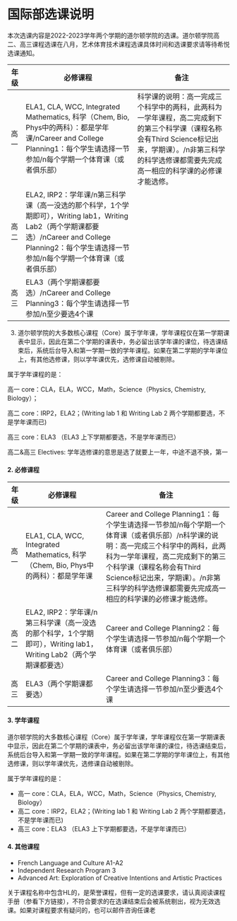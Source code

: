 # 国际部选课说明
本次选课内容是2022-2023学年两个学期的道尔顿学院的选课。道尔顿学院高二、高三课程选课在八月，艺术体育技术课程选课具体时间和选课要求请等待希悦选课通知。


| 年级 | 必修课程                                                                                                                                     | 备注                                                                                                            |
|----|------------------------------------------------------------------------------------------------------------------------------------------|---------------------------------------------------------------------------------------------------------------|
| 高一 | ELA1, CLA, WCC, Integrated Mathematics, 科学（Chem, Bio, Phys中的两科）：都是学年课/nCareer and College Planning1：每个学生请选择一节参加/n每个学期一个体育课（或者俱乐部）        | 科学课的说明：高一完成三个科学中的两科，此两科为一学年课程，高二完成剩下的第三个科学课（课程名称会有Third Science标记出来，学期课）。/n非第三科学的科学选修课都需要先完成高一相应的科学课的必修课才能选修。 |
| 高二 | ELA2,  IRP2：学年课/n第三科学课（高一没选的那个科学，1个学期即可），Writing lab1，Writing Lab2（两个学期课都要选）/nCareer and College Planning2：每个学生请选择一节参加/n每个学期一个体育课（或者俱乐部） |                                                                                                               |
| 高三 | ELA3（两个学期课都要选）/nCareer and College Planning3：每个学生请选择一节参加/n至少要选4个课                                                                        |                                                                                                               |

3. 道尔顿学院的大多数核心课程（Core）属于学年课，学年课程仅在第一学期课表中显示，因此在第二个学期的课表中，务必留出该学年课的课位，待选课结束后，系统后台导入和第一学期一致的学年课程。如果在第二学期的学年课位上，有其他选修课，则以学年课优先，选修课自动被剔除。

属于学年课程的是：

高一 core：CLA，ELA，WCC，Math，Science（Physics, Chemistry, Biology）；

高二 core：IRP2，ELA2；(Writing lab 1 和 Writing Lab 2 两个学期都要选，不是学年课而已)

高三 core：ELA3 （ELA3 上下学期都要选，不是学年课而已）

高二&高三 Electives:  学年选修课的意思是选了就要上一年，中途不退不换，第一
#### 2. 必修课程

| 年级 | 必修课程                                                                         | 备注                                                                                                                                                                        |
|----|------------------------------------------------------------------------------|---------------------------------------------------------------------------------------------------------------------------------------------------------------------------|
| 高一 | ELA1, CLA, WCC, Integrated Mathematics, 科学（Chem, Bio, Phys中的两科）：都是学年课        | Career and College Planning1：每个学生请选择一节参加/n每个学期一个体育课（或者俱乐部）/n科学课的说明：高一完成三个科学中的两科，此两科为一学年课程，高二完成剩下的第三个科学课（课程名称会有Third Science标记出来，学期课）。/n非第三科学的科学选修课都需要先完成高一相应的科学课的必修课才能选修。 |
| 高二 | ELA2,  IRP2：学年课/n第三科学课（高一没选的那个科学，1个学期即可），Writing lab1，Writing Lab2（两个学期课都要选） | Career and College Planning2：每个学生请选择一节参加/n每个学期一个体育课（或者俱乐部）                                                                                                                |
| 高三 | ELA3（两个学期课都要选）                                                               | Career and College Planning3：每个学生请选择一节参加/n至少要选4个课                                                                                                                         |

#### 3. 学年课程

道尔顿学院的大多数核心课程（Core）属于学年课，学年课程仅在第一学期课表中显示，因此在第二个学期的课表中，务必留出该学年课的课位，待选课结束后，系统后台导入和第一学期一致的学年课程。如果在第二学期的学年课位上，有其他选修课，则以学年课优先，选修课自动被剔除。

属于学年课程的是：

- 高一 core：CLA，ELA，WCC，Math，Science（Physics, Chemistry, Biology）
- 高二 core：IRP2，ELA2；(Writing lab 1 和 Writing Lab 2 两个学期都要选，不是学年课而已)
- 高三 core：ELA3 （ELA3 上下学期都要选，不是学年课而已）

#### 4. 其他课程

- French Language and Culture A1-A2
- Independent Research Program 3
- Advanced Art: Exploration of Creative Intentions and Artistic Practices

关于课程名称中包含HL的，是荣誉课程，但有一定的选课要求，请认真阅读课程手册（参看下方链接），不符合要求的在选课结束后会被系统剔出，视为无效选课。如果对课程要求有疑问的，也可以邮件咨询任课老